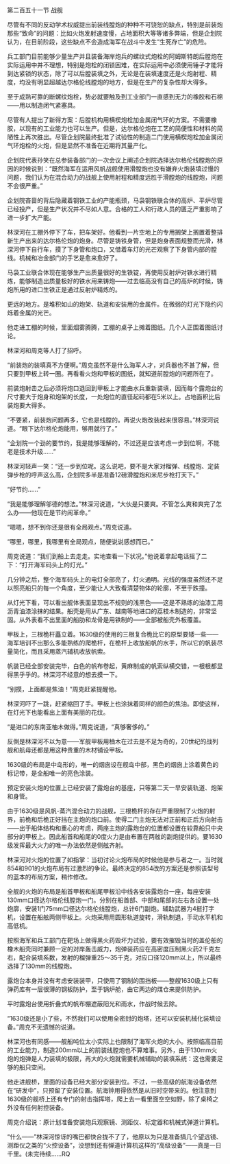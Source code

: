 

第二百五十一节 战舰

尽管有不同的反动学术权威提出前装线膛炮的种种不可饶恕的缺点，特别是前装炮那些“致命”的问题：比如火炮发射速度慢，占地面积大等等诸多弊端，但是企划院认为，在目前阶段，这些缺点不会造成海军在战斗中发生“生死存亡”的危险。

兵工部门目前能够少量生产并且装备海岸炮兵的螺纹式炮栓的阿姆斯特朗后膛炮在实际运用中并不理想，特别是炮栓的闭锁困难，在实际运用中必须使用锤子才能将到达紧锁的状态，除了可以后膛装填之外，无论是在装填速度还是火炮射程、精度，均没有明显超越达尔格伦线膛炮的地方，但是在生产的复杂性却大得多。

至于成熟可靠的断螺纹炮栓，势必就要触及到工业部门一直感到无力的橡胶和石棉――用以制造闭气紧塞具。

尽管有人提出了新得方案：后膛机构用横楔炮栓加金属闭气环的方案。不需要橡胶，以现有的工业能力也可以生产。但是，达尔格伦炮在工艺的简便性和材料的简陋性上再次胜出。尽管企划院最终批准了试验性的制造二门使用横楔炮栓加金属闭气环炮栓的火炮，但是显然不准备在近期将其量产化。

企划院代表孙笑在总参装备部门的一次会议上阐述企划院选择达尔格伦线膛炮的原因的时候说到：“既然海军在运用风帆战舰使用滑膛炮也没有嫌弃火炮装填过慢的问题，我们认为在混合动力的战舰上使用射程和精度远胜于滑膛炮的线膛炮，问题不会很严重。”

企划院吝啬的背后隐藏着钢铁工业的产能瓶颈，马袅钢铁联合体的高炉、平炉尽管已经投产，但是生产状况并不尽如人意。合格的工人和行政人员的匮乏严重影响了进一步扩大产能。

林深河在工棚外停下了车，把车架好。他看到一片空地上的专用搁架上搁置着整排新生产出来的达尔格伦炮的炮身。尽管是铸铁身管，但是炮身表面规整而光滑，林深河停下自行车，摸了下身管和炮口，又借着车灯的光芒观察了下身管内部的膛线。机械和冶金部门的手艺是愈来愈好了。

马袅工业联合体现在能够生产出质量很好的生铁锭，再使用反射炉对铁水进行精炼，能够制造出质量极好的铁水用来铸炮――过去临高没有自己的高炉的时候，铸炮所用的进口生铁正是通过反射炉精炼的。

更远的地方。是堆积如山的炮架、轨道和安装用的金属件。在微弱的灯光下隐约闪烁着金属的光芒。

他走进工棚的时候，里面烟雾腾腾，工棚的桌子上摊着图纸。几个人正围着图纸讨论。

林深河和周克等人打了招呼。

“前装炮的装填真不方便啊。”周克虽然不是什么海军人才，对兵器也不甚了解，但只要到甲板上转一圈。再看看火炮和甲板的图纸，就知道前膛炮的问题所在了。

前装炮射击之后必须将炮口退回到甲板上才能由水兵重新装填，因而每个露炮台的尺寸要大于炮身和炮架的长度，一处炮位的直径起码都在5米以上。占地面积比后装炮要大得多。

“不要紧，前装炮问题再多，它也是线膛的。再说火炮改装起来很容易。”林深河说道。“眼下达尔格伦炮能用，够用就行了。”

“企划院一个劲的要节约，我是能够理解的，不过还是应该考虑一步到位啊，不能老是技术升级……”

林深河轻声一笑：“还一步到位呢。这么说吧，要不是大家对榴弹、线膛炮、定装弹步枪的呼声这么高，企划院多半是准备12磅滑膛炮和米尼步枪打天下。”

“好节约……”

“我是能够理解邬德的想法。”林深河说道，“大伙是只要爽。不管怎么爽和爽完了怎么办――他现在是节约闹革命。”

“嗯嗯，想不到你还是很有全局观点。”周克说道。

“哪里，哪里，我哪里有全局观点，随便说说感想而已。”

周克说道：“我们到船上去走走。实地查看一下状况。”他说着拿起电话摇了二下：“打开海军码头上的灯光。”

几分钟之后，整个海军码头上的电灯全部亮了，灯火通明。光线的强度虽然还不足以照亮船只的每一个角度，至少能让人大致看清楚物体的轮廓，不至于跌撞。

从灯光下看，可以看出舰体表面呈现出不规则的浅黑色――这是不熟练的油漆工用沥青油漆涂抹的结果。船壳是用从广东、越南等地进口的荔枝木制造的，非常坚固。从外表看不出里面的船肋和龙骨是用铁制的――全部被船壳外板覆盖。

甲板上，三根桅杆矗立着。1630级的使用的三根复合桅比它的原型要矮一些――海军培训不出那么多能熟练的爬桅杆，在桅杆上收放船帆的水手，所以它的帆装尽量简化，而且采用蒸汽辅机收放帆索。

帆装已经全部安装完毕，白色的帆布卷起，黄麻制成的帆索纵横交错，一根根都显得黑乎乎的。林深河不经意的想去摸一下。

“别摸，上面都是焦油！”周克赶紧提醒他。

林深河吓了一跳，赶紧缩回了手。甲板上也涂抹着同样的颜色的焦油。即使这样，在灯光下也能看出上面有美丽的花纹。

“是进口的东南亚柚木做得。”周克说道，“真够奢侈的。”

反倒是林深河不以为意――军舰甲板用柚木在过去是不足为奇的，20世纪的战列舰和航母还都是用这种贵重的木材铺设甲板。

1630级的布局是中岛形的，唯一的烟囱设在舰岛中部，黑色的烟囱上涂着黄色的标记带，是全船唯一的亮色涂装。

预定安装火炮的位置上已经安装了露炮台的基座，只等第二天一早安装轨道、炮架和身管。

由于1630级是风帆-蒸汽混合动力的战舰，三根桅杆的存在严重限制了火炮的射界，前桅和后桅正好挡在主炮的炮口前。使得二门主炮无法对正前和正后方向射击――出于船体结构和重心的考虑，两座主炮的露炮台的位置都设置在较靠船只中央部分的甲板上。因此船首和船尾的0度火力是由布置在两舷的副炮提供的。要1630级发挥最大火力的唯一办法依然是侧舷齐射。

林深河对火炮的位置了如指掌：当初讨论火炮布局的时候他是参与者之一。当时就854和901的火炮布局有过激烈的争论。最终决定的854改的方案还是参照该型号的蓝本的布局方案，稍作修改。

全舰的火炮的布局是船首甲板和船尾甲板沿中线各安装露炮台一座，每座安装130mm口径达尔格伦线膛炮一门。分别在船首部、中部和尾部的左右各设置一处炮廓，安装1门75mm口径达尔格伦线膛炮，总计6门副炮。辅助武器为4挺打字机，设置在船舷两侧甲板上。火炮采用用圆形轨道旋转，滑轨制退，手动水平机和高低机。

按照海军和兵工部门在靶场上做得黑火药毁坏力试验，要有效摧毁当时的盖伦船的橡木船壳同时兼顾一定的对岸轰击威力，炮弹装药应在高密度压制黑火药2千克左右，配合装填系数，发射的榴弹重25～35千克，对应口径120mm以上，所以最终选择了130mm的线膛炮。

露炮台本身并没有考虑安装装甲，只使用了钢制的围挡板――整艘1630级上只有弹药库有一层很薄的钢板防护，至于锅炉舱，由它两边的煤仓来提供防护。

平时露炮台使用折叠式的帆布棚遮蔽阳光和雨水，作战时候去除。

“1630级还是小了些，不然我们可以使用全密封的炮塔，还可以安装机械化装填设备。”周克不无遗憾的说道。

林深河也有同感――舰船吨位太小实际上也限制了海军火炮的大小。按照临高目前的工业能力，制造200mm以上的前装线膛炮也不算难事。另外，由于130mm火炮的炮弹是人力装填的极限，再大的火炮就需要机械辅助的装填系统：这也需要足够的船只空间。

他走进舰桥，里面的设备已经大部分安装到位。不过，一些高级的航海设备依然在“研发中”，只预留了安装位置。航海钟用得依然是从旧时空带来的。他注意到1630级的舰桥上还有专门的射击指挥塔，爬上去一看里面空空如野，除了桌椅之外没有任何射控装备。

周克介绍说：原计划准备安装炮兵观察镜、测距仪、标定器和机械式弹道计算机。

“什么――”林深河惊讶的嘴巴都快合拢不了了，他原以为只是准备搞几个望远镜、测距仪之类的“火控设备”，没想到还有弹道计算机这样的“高级设备”――真是一日千里。(未完待续……RQ

